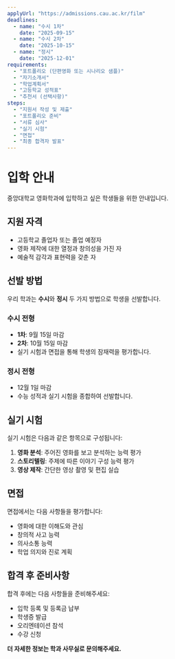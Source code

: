 ```yaml
---
applyUrl: "https://admissions.cau.ac.kr/film"
deadlines:
  - name: "수시 1차"
    date: "2025-09-15"
  - name: "수시 2차"
    date: "2025-10-15"
  - name: "정시"
    date: "2025-12-01"
requirements:
  - "포트폴리오 (단편영화 또는 시나리오 샘플)"
  - "자기소개서"
  - "학업계획서"
  - "고등학교 성적표"
  - "추천서 (선택사항)"
steps:
  - "지원서 작성 및 제출"
  - "포트폴리오 준비"
  - "서류 심사"
  - "실기 시험"
  - "면접"
  - "최종 합격자 발표"
---
```


# 입학 안내

중앙대학교 영화학과에 입학하고 싶은 학생들을 위한 안내입니다.

## 지원 자격

- 고등학교 졸업자 또는 졸업 예정자
- 영화 제작에 대한 열정과 창의성을 가진 자
- 예술적 감각과 표현력을 갖춘 자

## 선발 방법

우리 학과는 **수시**와 **정시** 두 가지 방법으로 학생을 선발합니다.

### 수시 전형
- **1차**: 9월 15일 마감
- **2차**: 10월 15일 마감
- 실기 시험과 면접을 통해 학생의 잠재력을 평가합니다.

### 정시 전형
- 12월 1일 마감
- 수능 성적과 실기 시험을 종합하여 선발합니다.

## 실기 시험

실기 시험은 다음과 같은 항목으로 구성됩니다:

1. **영화 분석**: 주어진 영화를 보고 분석하는 능력 평가
2. **스토리텔링**: 주제에 따른 이야기 구성 능력 평가
3. **영상 제작**: 간단한 영상 촬영 및 편집 실습

## 면접

면접에서는 다음 사항들을 평가합니다:

- 영화에 대한 이해도와 관심
- 창의적 사고 능력
- 의사소통 능력
- 학업 의지와 진로 계획

## 합격 후 준비사항

합격 후에는 다음 사항들을 준비해주세요:

- 입학 등록 및 등록금 납부
- 학생증 발급
- 오리엔테이션 참석
- 수강 신청

**더 자세한 정보는 학과 사무실로 문의해주세요.** 